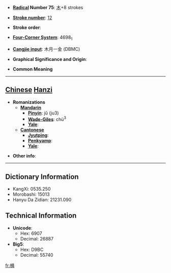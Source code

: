 * '''[[Wiktionary:Chinese radical index| Radical]] Number 75''': [[Wiktionary:Chinese radical index 木|木]]+8 strokes

* '''[[Wiktionary:Chinese total strokes index|Stroke number]]''': [[Wiktionary:Chinese total strokes index 12|12]]

* '''Stroke order''': 

* '''[[Wiktionary:Chinese four corner index|Four-Corner System]]''': 4698<sub>1</sub>

* '''[[Wiktionary:Chinese Cangjie index|Cangjie input]]''': 木月一金 (DBMC)

* '''Graphical Significance and Origin''': 

* '''Common Meaning'''

----

== [[Chinese]] [[Hanzi]] ==

* '''Romanizations'''
** '''[[Mandarin]]'''
*** '''[[Pinyin]]''': jǔ (ju3)
*** '''[[Wade-Giles]]''': chü<sup>3</sup>
*** '''[[Yale]]''': 
** '''[[Cantonese]]'''
*** '''[[Jyutping]]''':
*** '''[[Penkyamp]]''': 
*** '''[[Yale]]''': 

* '''Other info''': 

----

== Dictionary Information ==

* KangXi: 0535.250
* Morobashi: 15013
* Hanyu Da Zidian: 21231.090

== Technical Information ==

* '''Unicode''':
** Hex: 6907
** Decimal: 26887
* '''Big5''':
** Hex: D9BC
** Decimal: 55740

[[fr:椇]]